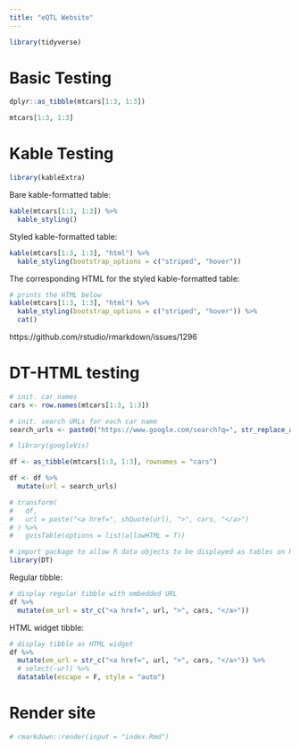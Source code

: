 ```yaml
---
title: "eQTL Website"
---
```


```r
library(tidyverse)
```

# Basic Testing


```r
dplyr::as_tibble(mtcars[1:3, 1:3])

mtcars[1:3, 1:3]
```


# Kable Testing


```r
library(kableExtra)
```


Bare kable-formatted table:

```r
kable(mtcars[1:3, 1:3]) %>%
  kable_styling()
```


Styled kable-formatted table:

```r
kable(mtcars[1:3, 1:3], "html") %>%
  kable_styling(bootstrap_options = c("striped", "hover"))
```


The corresponding HTML for the styled kable-formatted table:

```r
# prints the HTML below
kable(mtcars[1:3, 1:3], "html") %>%
  kable_styling(bootstrap_options = c("striped", "hover")) %>%
  cat()
```


https://github.com/rstudio/rmarkdown/issues/1296


# DT-HTML testing


```r
# init. car names
cars <- row.names(mtcars[1:3, 1:3])

# init. search URLs for each car name
search_urls <- paste0("https://www.google.com/search?q=", str_replace_all(cars, " ", "+"))
```


```r
# library(googleVis)
```



```r
df <- as_tibble(mtcars[1:3, 1:3], rownames = "cars")

df <- df %>%
  mutate(url = search_urls)

# transform(
#   df,
#   url = paste("<a href=", shQuote(url), ">", cars, "</a>")
# ) %>%
#   gvisTable(options = list(allowHTML = T))
```



```r
# import package to allow R data objects to be displayed as tables on HTML pages
library(DT)
```


Regular tibble:

```r
# display regular tibble with embedded URL
df %>%
  mutate(em_url = str_c("<a href=", url, ">", cars, "</a>"))
```


HTML widget tibble:

```r
# display tibble as HTML widget
df %>%
  mutate(em_url = str_c("<a href=", url, ">", cars, "</a>")) %>%
  # select(-url) %>%
  datatable(escape = F, style = "auto")
```




# Render site

```r
# rmarkdown::render(input = "index.Rmd")
```

